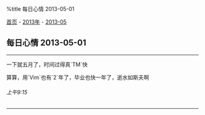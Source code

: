 %title 每日心情 2013-05-01

[[../../../index|首页]] - [[../index|2013年]] - [[index|2013-05]]
==每日心情 2013-05-01==
----
一下就五月了，时间过得真`TM`快

算算，用`Vim`也有`2`年了，毕业也快一年了，逝水如斯夫啊
======上午9:15======
----
